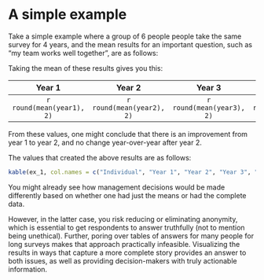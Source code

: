 # A simple example 
 
Take a simple example where a group of 6 people people take the same survey for 4 years, and the mean results for an important question, such as "my team works well together", are as follows: 
 
Taking the mean of these results gives you this:
 
| Year 1 | Year 2 | Year 3 | Year 4 | 
|:------:|:------:|:------:|:------:|
| `r round(mean(year1), 2)` | `r round(mean(year2), 2)` | `r round(mean(year3), 2)` | `r round(mean(year4), 2)` |
 
From these values, one might conclude that there is an improvement from year 1 to year 2, and no change year-over-year after year 2. 
 
The values that created the above results are as follows:  
 
```r
kable(ex_1, col.names = c("Individual", "Year 1", "Year 2", "Year 3", "Year 4"))
```
 
You might already see how management decisions would be made differently based on whether one had just the means or had the complete data. 
 
However, in the latter case, you risk reducing or eliminating anonymity, which is essential to get respondents to answer truthfully (not to mention being unethical). Further, poring over tables of answers for many people for long surveys makes that approach practically infeasible. Visualizing the results in ways that capture a more complete story provides an answer to both issues, as well as providing decision-makers with truly actionable information.
